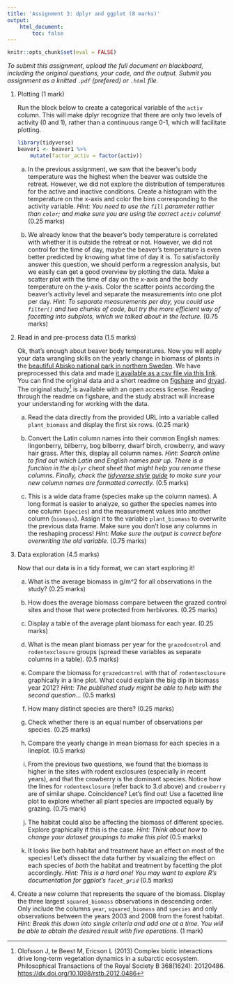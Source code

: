 ```yaml
---
title: 'Assignment 3: dplyr and ggplot (8 marks)'
output:
    html_document:
        toc: false
---
```


```r
knitr::opts_chunk$set(eval = FALSE)
```

*To submit this assignment, upload the full document on blackboard,
including the original questions, your code, and the output. Submit
you assignment as a knitted `.pdf` (prefered) or `.html` file.*

1.  Plotting (1 mark)

    Run the block below to create a categorical variable of the `activ`
    column. This will make dplyr recognize that there are only two
    levels of activity (0 and 1), rather than a continuous range 0-1,
    which will facilitate plotting.

    ``` .r
    library(tidyverse)
    beaver1 <- beaver1 %>%
        mutate(factor_activ = factor(activ))
    ```

    a.  In the previous assignment, we saw that the beaver's body
        temperature was the highest when the beaver was outside the
        retreat. However, we did not explore the distribution of
        temperatures for the active and inactive conditions. Create a
        histogram with the temperature on the x-axis and color the bins
        corresponding to the activity variable. *Hint: You need to use
        the `fill` parameter rather than `color`; and make sure you are
        using the correct `activ` column!* (0.25 marks)

    b.  We already know that the beaver's body temperature is correlated
        with whether it is outside the retreat or not. However, we did
        not control for the time of day, maybe the beaver's temperature
        is even better predicted by knowing what time of day it is. To
        satisfactorily answer this question, we should perform a
        regression analysis, but we easily can get a good overview by
        plotting the data. Make a scatter plot with the time of day on
        the x-axis and the body temperature on the y-axis. Color the
        scatter points according the beaver's activity level and
        separate the measurements into one plot per day. *Hint: To
        separate measurements per day, you could use `filter()` and two
        chunks of code, but try the more efficient way of facetting into
        subplots, which we talked about in the lecture.* (0.75 marks)

2.  Read in and pre-process data (1.5 marks)

    Ok, that's enough about beaver body temperatures. Now you will apply
    your data wrangling skills on the yearly change in biomass of plants
    in the [beautiful Abisko national park in northern
    Sweden](https://en.wikipedia.org/wiki/Abisko_National_Park). We have
    preprocessed this data and made [it available as a csv file via this
    link](https://uoftcoders.github.io/rcourse/data/plant-biomass-preprocess.csv).
    You can find the original data and a short readme on
    [figshare](https://figshare.com/articles/Time_Series_of_plant_biomass_during_1998-2013/4149648)
    and [dryad](https://datadryad.org/resource/doi:10.5061/dryad.38s21).
    The original study[^1] is available with an open access license.
    Reading through the readme on figshare, and the study abstract will
    increase your understanding for working with the data.

    a.  Read the data directly from the provided URL into a variable
        called `plant_biomass` and display the first six rows. (0.25
        mark)

    b.  Convert the Latin column names into their common English names:
        lingonberry, bilberry, bog bilberry, dwarf birch, crowberry, and
        wavy hair grass. After this, display all column names. *Hint:
        Search online to find out which Latin and English names pair up.
        There is a function in the `dplyr` cheat sheet that might help you
        rename these columns. Finally, check the [tidyverse style
        guide](http://style.tidyverse.org/syntax.html#object-names) to make
        sure your new column names are formatted correctly.* (0.5 marks)

    c.  This is a wide data frame (species make up the column names). A
        long format is easier to analyze, so gather the species names
        into one column (`species`) and the measurement values into
        another column (`biomass`). Assign it to the variable
        `plant_biomass` to overwrite the previous data frame. Make
        sure you don't lose any columns in the reshaping process!
        *Hint: Make sure the output is correct before overwriting the
        old variable.* (0.75 marks)

3.  Data exploration (4.5 marks)

    Now that our data is in a tidy format, we can start exploring it!

    a.  What is the average biomass in g/m^2 for all observations in
        the study? (0.25 marks)

    b.  How does the average biomass compare between the grazed control
        sites and those that were protected from herbivores. (0.25
        marks)

    c.  Display a table of the average plant biomass for each year.
        (0.25 marks)

    d.  What is the mean plant biomass per year for the `grazedcontrol`
        and `rodentexclosure` groups (spread these variables as separate
        columns in a table). (0.5 marks)

    e.  Compare the biomass for `grazedcontrol` with that of
        `rodentexclosure` graphically in a line plot. What could explain
        the big dip in biomass year 2012? *Hint: The published study
        might be able to help with the second question...* (0.5 marks)

    f.  How many distinct species are there? (0.25 marks)

    g.  Check whether there is an equal number of observations per
        species. (0.25 marks)

    h.  Compare the yearly change in mean biomass for each species in a
        lineplot. (0.5 marks)

    i.  From the previous two questions, we found that the biomass is
        higher in the sites with rodent exclosures (especially in recent
        years), and that the crowberry is the dominant species. Notice
        how the lines for `rodentexclosure` (refer back to 3.d above) 
        and `crowberry` are of similar shape. Coincidence? Let's find out! 
        Use a facetted line plot to explore whether all plant species are 
        impacted equally by grazing. (0.75 mark)

    j.  The habitat could also be affecting the biomass of different
        species. Explore graphically if this is the case. *Hint: Think
        about how to change your dataset groupings to make this plot* 
        (0.5 marks)

    k.  It looks like both habitat and treatment have an effect on most
        of the species! Let's dissect the data further by visualizing
        the effect on each species of _both_ the habitat and treatment by
        facetting the plot accordingly. *Hint: This is a hard one! You may want 
        to explore R's documentation for ggplot's `facet_grid`* (0.5 marks)

4.  Create a new column that represents the square of the biomass.
    Display the three largest `squared_biomass` observations in
    descending order. Only include the columns `year`, `squared_biomass`
    and `species` and only observations between the years 2003 and 2008
    from the forest habitat. *Hint: Break this down into single criteria
    and add one at a time. You will be able to obtain the desired result
    with five operations.* (1 mark)

[^1]: Olofsson J, te Beest M, Ericson L (2013) Complex biotic
    interactions drive long-term vegetation dynamics in a subarctic
    ecosystem. Philosophical Transactions of the Royal Society B
    368(1624): 20120486. <https://dx.doi.org/10.1098/rstb.2012.0486>
